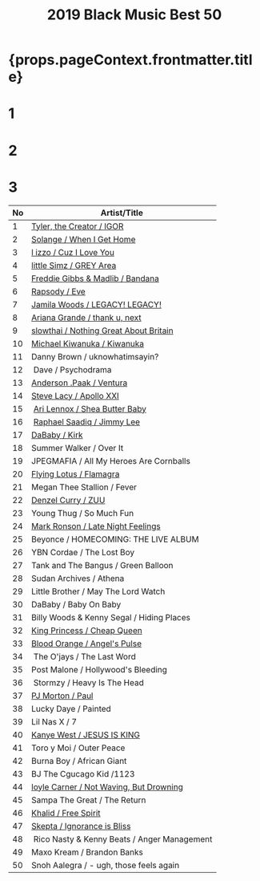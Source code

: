 ﻿---
title: 2019 Black Music Best 50
tabs: ['2019', '2018']
description: 2019 Black Music Best 50 by planet.ky
---


<h1> {props.pageContext.frontmatter.title} </h1>

<Row>

<Column colMd={4} colLg={4} noGutterMdLeft>
<h1>1</h1>
<Review1 />
</Column>
<Column colMd={4} colLg={4} noGutterMdLeft>
<h1>2</h1>
<Review2 /> 
</Column>
<Column colMd={4} colLg={4} noGutterMdLeft>
<h1>3</h1>
<Review3 /> 
</Column>

</Row>

| No | Artist/Title                                                                      | 
| -- | --------------------------------------------------------------------------------- | 
| 1  | [Tyler, the Creator / IGOR](http://planetky.com/tyler4.htm)                       |  
| 2  | [Solange / When I Get Home](http://planetky.com/solange4.htm)                     | 
| 3  | [l izzo / Cuz I Love You](http://planetky.com/lizzo1.htm)                         |
| 4  | [little Simz / GREY Area](http://planetky.com/littlesimz1.htm)                    |
| 5  | [Freddie Gibbs &amp; Madlib / Bandana](http://planetky.com/fgibbsandmadlib2.htm)  |
| 6  | [Rapsody / Eve](http://planetky.com/rapsody2.htm)                                 |
| 7  | [Jamila Woods / LEGACY! LEGACY!](http://planetky.com/jamilawoods2.htm)            |
| 8  | [Ariana Grande / thank u, next](http://planetky.com/arianagrande5.htm)            |
| 9  | [slowthai / Nothing Great About Britain](http://planetky.com/slowthai1.htm)       |
| 10 | [Michael Kiwanuka / Kiwanuka](http://planetky.com/mkiwanuka3.htm)                 |
| 11 | Danny Brown / uknowhatimsayin?                                                    |                
| 12 | Dave / Psychodrama                                                                |
| 13 | [Anderson .Paak / Ventura](http://planetky.com/andersonpaak4.htm)                 |
| 14 | [Steve Lacy / Apollo XXI](http://planetky.com/stevelacy1.htm)                     |
| 15 | [Ari Lennox / Shea Butter Baby](http://planetky.com/arilennox1.htm)               |
| 16 | [Raphael Saadiq / Jimmy Lee](http://planetky.com/rsaadiq6.htm)                    |
| 17 | [DaBaby / Kirk](http://planetky.com/dababy1.htm)                                  |
| 18 | Summer Walker / Over It                                                           |
| 19 | JPEGMAFIA / All My Heroes Are Cornballs                                           |
| 20 | [Flying Lotus / Flamagra](http://planetky.com/flyinglotus3.htm)                   |
| 21 | Megan Thee Stallion / Fever                                                       |
| 22 | [Denzel Curry / ZUU](http://planetky.com/denzelcurry1.htm)                        |
| 23 | Young Thug / So Much Fun                                                          |
| 24 | [Mark Ronson / Late Night Feelings](http://planetky.com/markronson2.htm)          |
| 25 | Beyonce / HOMECOMING: THE LIVE ALBUM                                              |
| 26 | YBN Cordae / The Lost Boy                                                         |
| 27 | Tank and The Bangus / Green Balloon                                               |
| 28 | Sudan Archives / Athena                                                           |
| 29 | Little Brother / May The Lord Watch                                               |
| 30 | DaBaby / Baby On Baby                                                             |
| 31 | Billy Woods &amp; Kenny Segal / Hiding Places                                     |
| 32 | [King Princess / Cheap Queen](http://planetky.com/kingprincess1.htm)              |
| 33 | [Blood Orange / Angel's Pulse](http://planetky.com/bloodorange4.htm)              |
| 34 | The O'jays / The Last Word                                                        |
| 35 | Post Malone / Hollywood's Bleeding                                                |
| 36 | Stormzy / Heavy Is The Head                                                       |
| 37 | [PJ Morton / Paul](http://planetky.com/pjmorton1.htm)                             |
| 38 | Lucky Daye / Painted                                                              |
| 39 | Lil Nas X / 7                                                                     |
| 40 | [Kanye West / JESUS IS KING](http://planetky.com/kanyewest10.htm)                 |
| 41 | Toro y Moi / Outer Peace                                                          |
| 42 | Burna Boy / African Giant                                                         |
| 43 | BJ The Cgucago Kid /1123                                                          |
| 44 | [loyle Carner / Not Waving, But Drowning](http://planetky.com/loylecarner2.htm)   |
| 45 | Sampa The Great / The Return                                                      |
| 46 | [Khalid / Free Spirit](http://planetky.com/khalid2.htm)                           |
| 47 | [Skepta / Ignorance is Bliss](http://planetky.com/skepta1.htm)                    |
| 48 | Rico Nasty &amp; Kenny Beats / Anger Management                                   |
| 49 | Maxo Kream / Brandon Banks                                                        |
| 50 | Snoh Aalegra / - ugh, those feels again                                           |
